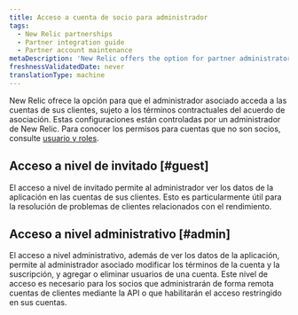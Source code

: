 ```yaml
---
title: Acceso a cuenta de socio para administrador
tags:
  - New Relic partnerships
  - Partner integration guide
  - Partner account maintenance
metaDescription: 'New Relic offers the option for partner administrators to access their customers'' accounts, subject to the contractual terms of the partnership agreement.'
freshnessValidatedDate: never
translationType: machine
---
```


New Relic ofrece la opción para que el administrador asociado acceda a las cuentas de sus clientes, sujeto a los términos contractuales del acuerdo de asociación. Estas configuraciones están controladas por un administrador de New Relic. Para conocer los permisos para cuentas que no son socios, consulte [usuario y roles](/docs/accounts-partnerships/accounts/account-billing-usage/users-roles).

## Acceso a nivel de invitado [#guest]

El acceso a nivel de invitado permite al administrador ver los datos de la aplicación en las cuentas de sus clientes. Esto es particularmente útil para la resolución de problemas de clientes relacionados con el rendimiento.

## Acceso a nivel administrativo [#admin]

El acceso a nivel administrativo, además de ver los datos de la aplicación, permite al administrador asociado modificar los términos de la cuenta y la suscripción, y agregar o eliminar usuarios de una cuenta. Este nivel de acceso es necesario para los socios que administrarán de forma remota cuentas de clientes mediante la API o que habilitarán el acceso restringido en sus cuentas.
